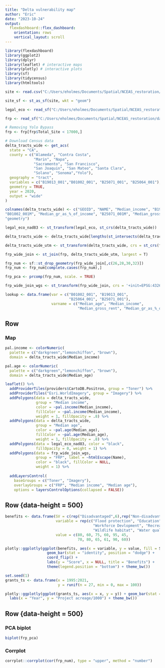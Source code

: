 ```yaml
---
title: "Delta vulnerability map"
author: "Eric"
date: "2023-10-24"
output: 
  flexdashboard::flex_dashboard:
    orientation: rows
    vertical_layout: scroll
---
```


```r
library(flexdashboard)
library(ggplot2)
library(dplyr)
library(leaflet) # interactive maps
library(plotly) # interactive plots
library(sf)
library(tidycensus)
library(htmltools)
```

```r

site <- read.csv("C:/Users/eholmes/Documents/Spatial/NCEAS_restoration/data/spatial/ecoatlas_demo/ecoatlas_demo/ecoatlas_9522/ecoatlas_9522/sites/site.csv")

site_sf <- st_as_sf(site, wkt = "geom")

legal_eco <- read_sf("C:/Users/eholmes/Documents/Spatial/NCEAS_restoration/data/spatial/Vector/Delta_legal_eco_boundary/Delta_legal_eco_boundary/bay-delta_LegalEco_boundary.shp")

frp <- read_sf("C:/Users/eholmes/Documents/Spatial/NCEAS_restoration/data/spatial/Vector/Eco_restore_polygons.shp")

# Removing Yolo Bypass
frp <- frp[frp$Total_Site < 17000,] 

# Download Census data
delta_tracts_wide <- get_acs(
  state = "CA",
  county = c("Alameda", "Contra Costa",
             "Marin", "Napa",
             "Sacramento", "San Francisco", 
             "San Joaquin", "San Mateo", "Santa Clara",
             "Solano", "Sonoma","Yolo"),
  geography = "tract",
  variables = c("B19013_001","B01002_001", "B25071_001", "B25064_001"),
  geometry = TRUE,
  year = 2020,
  output = "wide"
)

colnames(delta_tracts_wide) <- c("GEOID", "NAME", "Median_income", "B19013_001M", "Median_age", 
"B01002_001M", "Median_gr_as_%_of_income", "B25071_001M", "Median_gross_rent", "B25064_001M", 
"geometry")

legal_eco_nad83 <- st_transform(legal_eco, st_crs(delta_tracts_wide))

delta_tracts_wide <- delta_tracts_wide[lengths(st_intersects(delta_tracts_wide, legal_eco_nad83))>0,]

delta_tracts_wide_utm <- st_transform(delta_tracts_wide, crs = st_crs(frp))

frp_wide_join <- st_join(frp, delta_tracts_wide_utm, largest = T)

frp_num <- sf::st_drop_geometry(frp_wide_join[,c(26,28,30,32)])
frp_num <- frp_num[complete.cases(frp_num),]

frp_pca <- prcomp(frp_num, scale. = TRUE)

frp_wide_join_wgs <- st_transform(frp_wide_join, crs = '+init=EPSG:4326')

lookup <- data.frame(var = c("B01002_001", "B19013_001", 
                             "B25064_001", "B25071_001"),
                     varname = c("Median_age", "Median_income", 
                                 "Median_gross_rent", "Median_gr_as_%_of_income"))

```

Row {data-height=500}
-------------------------------------

### Map
```r

pal.income <- colorNumeric(
  palette = c("darkgreen","lemonchiffon", "brown"),
  domain = delta_tracts_wide$Median_income)

pal.age <- colorNumeric(
  palette = c("darkgreen","lemonchiffon", "brown"),
  domain = delta_tracts_wide$Median_age)

leaflet() %>%
  addProviderTiles(providers$CartoDB.Positron, group = "Toner") %>%
  addProviderTiles("Esri.WorldImagery", group = "Imagery") %>% 
  addPolygons(data = delta_tracts_wide, 
              group = "Median income", 
              color = ~pal.income(Median_income), 
              fillColor = ~pal.income(Median_income), 
              weight = 1, fillOpacity = .8) %>%  
  addPolygons(data = delta_tracts_wide, 
              group = "Median age", 
              color = ~pal.age(Median_age), 
              fillColor = ~pal.age(Median_age), 
              weight = 1, fillOpacity = .8) %>%  
  addPolygons(data = legal_eco_nad83, color = "black", 
              fillOpacity = 0, weight = 1) %>% 
  addPolygons(data = frp_wide_join_wgs, 
              group = "FRP", label = ~htmlEscape(Name),
              color = "black", fillColor = NULL,
              weight = 1) %>% 
  
  addLayersControl(
    baseGroups = c("Toner", "Imagery"),
    overlayGroups = c("FRP", "Median income", "Median age"),
    options = layersControlOptions(collapsed = FALSE))

```
Row {data-height = 500}
-----------------------------------------------------
```r
benefits <- data.frame(SV = c(rep("Disadvantaged",6),rep("Non-disadvantaged",6)),
                       variable = rep(c("Flood protection", "Education",
                                        "Workforce Devlopment", "Recreation",
                                        "Wildlife habitat", "Water quality"), 2, each = T),
                       value = c(80, 60, 75, 60, 95, 45,
                                 70, 80, 65, 61, 90, 60))

plotly::ggplotly(ggplot(benefits, aes(x = variable, y = value, fill = SV)) + 
                   geom_bar(stat = "identity", position = "dodge") + 
                   coord_flip() +
                   labs(y = "Score", x = NULL, title = "Benefits") +
                   theme(legend.position = "bottom") + theme_bw())

```

```r
set.seed(1)
grants_ts <- data.frame(x = 1995:2021,
                        y = runif(n = 27, min = 0, max = 100))

plotly::ggplotly(ggplot(grants_ts, aes(x = x, y = y)) + geom_bar(stat = "identity") +
  labs(x = "Year", y = "Project acreage/1000") + theme_bw())

```


Row {data-height = 500}
-----------------------------------------------------------------------

<!--When we use the orientation "rows" we specify each row using "Row".
    To adjust the size of the row use the attribute {data-height=xxx}-->

### PCA biplot

```r
biplot(frp_pca)
```

### Corrplot

```r
corrplot::corrplot(cor(frp_num), type = "upper", method = "number")
```
